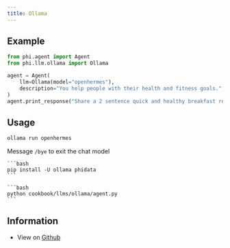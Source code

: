 ```yaml
---
title: Ollama
---
```


## Example

```python
from phi.agent import Agent
from phi.llm.ollama import Ollama

agent = Agent(
    llm=Ollama(model="openhermes"),
    description="You help people with their health and fitness goals.",
)
agent.print_response("Share a 2 sentence quick and healthy breakfast recipe.", markdown=True)

```

## Usage

<Steps>

  <Step title="  Run your chat model">

```bash
ollama run openhermes
```

Message `/bye` to exit the chat model

  </Step>
  <Snippet file="create-venv-step.mdx" />

  <Step title="Install libraries">

    ```bash
    pip install -U ollama phidata
    ```

  </Step>

  <Step title="Run Ollama Agent">

    ```bash
    python cookbook/llms/ollama/agent.py
    ```

  </Step>

  </Steps>

## Information

- View on [Github](https://github.com/phidatahq/phidata/tree/main/cookbook/llms/ollama/agent.py)
